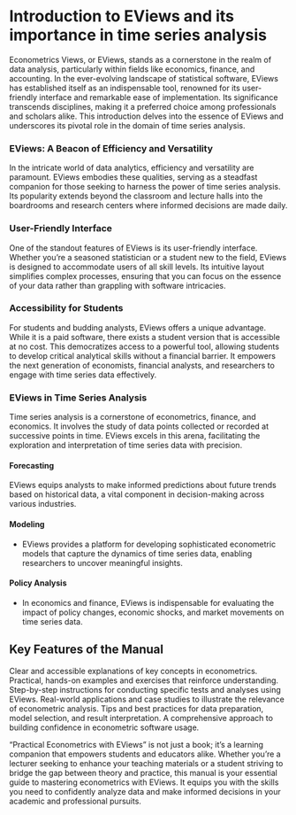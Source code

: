 # Introduction to EViews and its importance in time series analysis

Econometrics Views, or EViews, stands as a cornerstone in the realm of data analysis, particularly within fields like economics, finance, and accounting. In the ever-evolving landscape of statistical software, EViews has established itself as an indispensable tool, renowned for its user-friendly interface and remarkable ease of implementation. Its significance transcends disciplines, making it a preferred choice among professionals and scholars alike. This introduction delves into the essence of EViews and underscores its pivotal role in the domain of time series analysis.

### EViews: A Beacon of Efficiency and Versatility

In the intricate world of data analytics, efficiency and versatility are paramount. EViews embodies these qualities, serving as a steadfast companion for those seeking to harness the power of time series analysis. Its popularity extends beyond the classroom and lecture halls into the boardrooms and research centers where informed decisions are made daily.

### User-Friendly Interface

One of the standout features of EViews is its user-friendly interface. Whether you're a seasoned statistician or a student new to the field, EViews is designed to accommodate users of all skill levels. Its intuitive layout simplifies complex processes, ensuring that you can focus on the essence of your data rather than grappling with software intricacies.

### Accessibility for Students

For students and budding analysts, EViews offers a unique advantage. While it is a paid software, there exists a student version that is accessible at no cost. This democratizes access to a powerful tool, allowing students to develop critical analytical skills without a financial barrier. It empowers the next generation of economists, financial analysts, and researchers to engage with time series data effectively.

### EViews in Time Series Analysis

Time series analysis is a cornerstone of econometrics, finance, and economics. It involves the study of data points collected or recorded at successive points in time. EViews excels in this arena, facilitating the exploration and interpretation of time series data with precision.

#### Forecasting

EViews equips analysts to make informed predictions about future trends based on historical data, a vital component in decision-making across various industries.

#### Modeling

-   EViews provides a platform for developing sophisticated econometric models that capture the dynamics of time series data, enabling researchers to uncover meaningful insights.

#### Policy Analysis

-   In economics and finance, EViews is indispensable for evaluating the impact of policy changes, economic shocks, and market movements on time series data.

## Key Features of the Manual

Clear and accessible explanations of key concepts in econometrics. Practical, hands-on examples and exercises that reinforce understanding. Step-by-step instructions for conducting specific tests and analyses using EViews. Real-world applications and case studies to illustrate the relevance of econometric analysis. Tips and best practices for data preparation, model selection, and result interpretation. A comprehensive approach to building confidence in econometric software usage.

"Practical Econometrics with EViews" is not just a book; it's a learning companion that empowers students and educators alike. Whether you're a lecturer seeking to enhance your teaching materials or a student striving to bridge the gap between theory and practice, this manual is your essential guide to mastering econometrics with EViews. It equips you with the skills you need to confidently analyze data and make informed decisions in your academic and professional pursuits.
